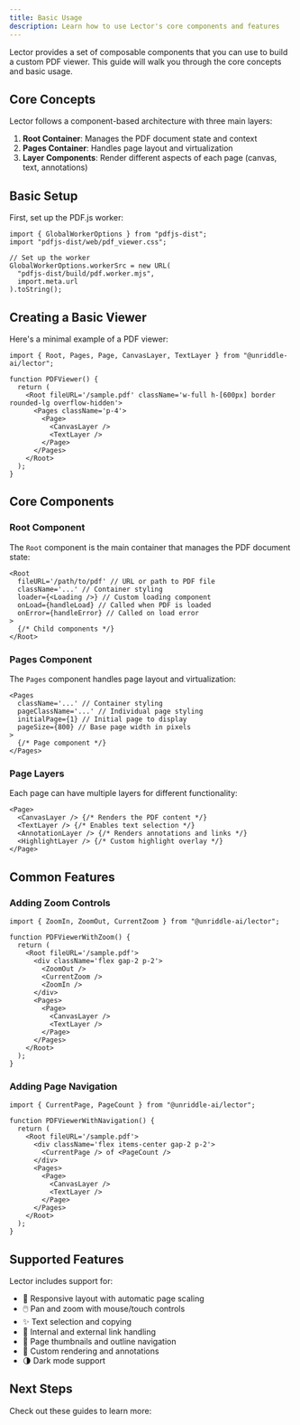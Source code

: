 ```yaml
---
title: Basic Usage
description: Learn how to use Lector's core components and features
---
```


Lector provides a set of composable components that you can use to build a custom PDF viewer. This guide will walk you through the core concepts and basic usage.

## Core Concepts

Lector follows a component-based architecture with three main layers:

1. **Root Container**: Manages the PDF document state and context
2. **Pages Container**: Handles page layout and virtualization
3. **Layer Components**: Render different aspects of each page (canvas, text, annotations)

## Basic Setup

First, set up the PDF.js worker:

```tsx
import { GlobalWorkerOptions } from "pdfjs-dist";
import "pdfjs-dist/web/pdf_viewer.css";

// Set up the worker
GlobalWorkerOptions.workerSrc = new URL(
  "pdfjs-dist/build/pdf.worker.mjs",
  import.meta.url
).toString();
```

## Creating a Basic Viewer

Here's a minimal example of a PDF viewer:

```tsx
import { Root, Pages, Page, CanvasLayer, TextLayer } from "@unriddle-ai/lector";

function PDFViewer() {
  return (
    <Root fileURL='/sample.pdf' className='w-full h-[600px] border rounded-lg overflow-hidden'>
      <Pages className='p-4'>
        <Page>
          <CanvasLayer />
          <TextLayer />
        </Page>
      </Pages>
    </Root>
  );
}
```

## Core Components

### Root Component

The `Root` component is the main container that manages the PDF document state:

```tsx
<Root
  fileURL='/path/to/pdf' // URL or path to PDF file
  className='...' // Container styling
  loader={<Loading />} // Custom loading component
  onLoad={handleLoad} // Called when PDF is loaded
  onError={handleError} // Called on load error
>
  {/* Child components */}
</Root>
```

### Pages Component

The `Pages` component handles page layout and virtualization:

```tsx
<Pages
  className='...' // Container styling
  pageClassName='...' // Individual page styling
  initialPage={1} // Initial page to display
  pageSize={800} // Base page width in pixels
>
  {/* Page component */}
</Pages>
```

### Page Layers

Each page can have multiple layers for different functionality:

```tsx
<Page>
  <CanvasLayer /> {/* Renders the PDF content */}
  <TextLayer /> {/* Enables text selection */}
  <AnnotationLayer /> {/* Renders annotations and links */}
  <HighlightLayer /> {/* Custom highlight overlay */}
</Page>
```

## Common Features

### Adding Zoom Controls

```tsx
import { ZoomIn, ZoomOut, CurrentZoom } from "@unriddle-ai/lector";

function PDFViewerWithZoom() {
  return (
    <Root fileURL='/sample.pdf'>
      <div className='flex gap-2 p-2'>
        <ZoomOut />
        <CurrentZoom />
        <ZoomIn />
      </div>
      <Pages>
        <Page>
          <CanvasLayer />
          <TextLayer />
        </Page>
      </Pages>
    </Root>
  );
}
```

### Adding Page Navigation

```tsx
import { CurrentPage, PageCount } from "@unriddle-ai/lector";

function PDFViewerWithNavigation() {
  return (
    <Root fileURL='/sample.pdf'>
      <div className='flex items-center gap-2 p-2'>
        <CurrentPage /> of <PageCount />
      </div>
      <Pages>
        <Page>
          <CanvasLayer />
          <TextLayer />
        </Page>
      </Pages>
    </Root>
  );
}
```

## Supported Features

Lector includes support for:

- 📱 Responsive layout with automatic page scaling
- 🖱️ Pan and zoom with mouse/touch controls
- ✨ Text selection and copying
- 🔗 Internal and external link handling
- 📑 Page thumbnails and outline navigation
- 🎨 Custom rendering and annotations
- 🌗 Dark mode support

## Next Steps

Check out these guides to learn more:

<Cards>
  <Card
    title='Advanced Features'
    href='/docs/code/thumbnails'
    description='Learn about thumbnails, search, and more'
  />
  <Card
    title='Customization'
    href='/docs/code/basic'
    description='Style and customize your PDF viewer'
  />
  <Card title='Examples' href='/docs/code' description='View more interactive examples' />
</Cards>
